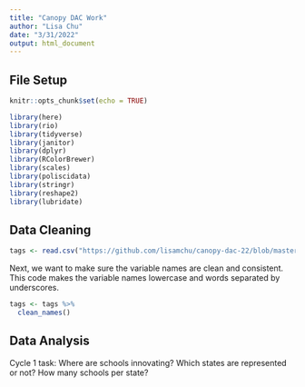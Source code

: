 ```yaml
---
title: "Canopy DAC Work"
author: "Lisa Chu"
date: "3/31/2022"
output: html_document
---
```


## File Setup

```r
knitr::opts_chunk$set(echo = TRUE)
```

```r
library(here)
library(rio)
library(tidyverse)
library(janitor)
library(dplyr)
library(RColorBrewer)
library(scales)
library(poliscidata)
library(stringr)
library(reshape2)
library(lubridate)
```

## Data Cleaning

```r
tags <- read.csv("https://github.com/lisamchu/canopy-dac-22/blob/master/canopy-dac-2022/data/Final%20Canopy%20Dataset%20for%20DAC%20-%20Data%20dictionary.csv")
```

Next, we want to make sure the variable names are clean and consistent. This code makes the variable names lowercase and words separated by underscores.
```r
tags <- tags %>% 
  clean_names()
```


## Data Analysis

Cycle 1 task: Where are schools innovating? Which states are represented or not? How many schools per state?

